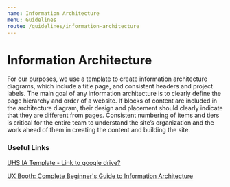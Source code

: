 ```yaml
---
name: Information Architecture
menu: Guidelines
route: /guidelines/information-architecture
---
```


# Information Architecture

For our purposes, we use a template to create information architecture diagrams, which include a title page, and consistent headers and project labels.
The main goal of any information architecture is to clearly define the page hierarchy and order of a website. If blocks of content are included in the architecture diagram, their design and placement should clearly indicate that they are different from pages. Consistent numbering of items and tiers is critical for the entire team to understand the site’s organization and the work ahead of them in creating the content and building the site.

### Useful Links

[UHS IA Template - Link to google drive?](http://www.example.com)

[UX Booth: Complete Beginner's Guide to Information Architecture](https://www.uxbooth.com/articles/complete-beginners-guide-to-information-architecture/)